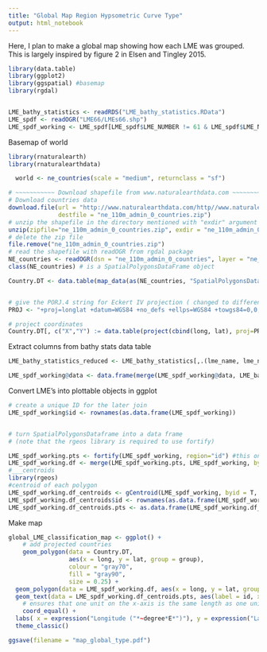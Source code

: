 ```yaml
---
title: "Global Map Region Hypsometric Curve Type"
output: html_notebook
---
```


Here, I plan to make a global map showing how each LME was grouped. This is largely inspired by figure 2 in Elsen and Tingley 2015.

```r
library(data.table)
library(ggplot2)
library(ggspatial) #basemap
library(rgdal)


LME_bathy_statistics <- readRDS("LME_bathy_statistics.RData")
LME_spdf <- readOGR("LME66/LMEs66.shp")
LME_spdf_working <- LME_spdf[LME_spdf$LME_NUMBER != 61 & LME_spdf$LME_NUMBER != 64,]

```

Basemap of world

```r
library(rnaturalearth)
library(rnaturalearthdata)

  world <- ne_countries(scale = "medium", returnclass = "sf")

# ~~~~~~~~~~~ Download shapefile from www.naturalearthdata.com ~~~~~~~~~~~ #
# Download countries data
download.file(url = "http://www.naturalearthdata.com/http//www.naturalearthdata.com/download/110m/cultural/ne_110m_admin_0_countries.zip", 
              destfile = "ne_110m_admin_0_countries.zip")
# unzip the shapefile in the directory mentioned with "exdir" argument
unzip(zipfile="ne_110m_admin_0_countries.zip", exdir = "ne_110m_admin_0_countries")
# delete the zip file
file.remove("ne_110m_admin_0_countries.zip")
# read the shapefile with readOGR from rgdal package
NE_countries <- readOGR(dsn = "ne_110m_admin_0_countries", layer = "ne_110m_admin_0_countries")
class(NE_countries) # is a SpatialPolygonsDataFrame object

Country.DT <- data.table(map_data(as(NE_countries, "SpatialPolygonsDataFrame")))


# give the PORJ.4 string for Eckert IV projection ( changed to different projection, "+proj=eck4 +lon_0=0 +x_0=0 +y_0=0 +ellps=WGS84 +datum=WGS84 +units=m +no_defs" for eckert)
PROJ <- "+proj=longlat +datum=WGS84 +no_defs +ellps=WGS84 +towgs84=0,0,0" 

# project coordinates 
Country.DT[, c("X","Y") := data.table(project(cbind(long, lat), proj=PROJ))]
```

Extract columns from bathy stats data table
```r
LME_bathy_statistics_reduced <- LME_bathy_statistics[,.(lme_name, lme_number, type)][, LME_NUMBER := lme_number][, LME_NAME := lme_name]

LME_spdf_working@data <- data.frame(merge(LME_spdf_working@data, LME_bathy_statistics_reduced, on = c(LME_NUMBER, LME_NAME)))

```
Convert LME's into plottable objects in ggplot
```r
# create a unique ID for the later join
LME_spdf_working$id <- rownames(as.data.frame(LME_spdf_working))


# turn SpatialPolygonsDataframe into a data frame
# (note that the rgeos library is required to use fortify)

LME_spdf_working.pts <- fortify(LME_spdf_working, region="id") #this only has the coordinates
LME_spdf_working.df <- merge(LME_spdf_working.pts, LME_spdf_working, by="id", type='left') # add the attributes back 
#___centroids
library(rgeos)
#centroid of each polygon
LME_spdf_working.df_centroids <- gCentroid(LME_spdf_working, byid = T, id = LME_spdf_working$LME_NUMBER)
LME_spdf_working.df_centroids$id <- rownames(as.data.frame(LME_spdf_working.df_centroids))
LME_spdf_working.df_centroids.pts <- as.data.frame(LME_spdf_working.df_centroids)


```



Make map
```r

global_LME_classification_map <- ggplot() + 
    # add projected countries
    geom_polygon(data = Country.DT, 
                 aes(x = long, y = lat, group = group), 
                 colour = "gray70", 
                 fill = "gray90", 
                 size = 0.25) +
  geom_polygon(data = LME_spdf_working.df, aes(x = long, y = lat, group = group, fill = type)) +
  geom_text(data = LME_spdf_working.df_centroids.pts, aes(label = id, x = x, y = y), size = 1) +
    # ensures that one unit on the x-axis is the same length as one unit on the y-axis
    coord_equal() +
  labs( x = expression("Longitude ("*~degree*E*")"), y = expression("Latitude ("*~degree*N*")")) +
  theme_classic()

ggsave(filename = "map_global_type.pdf")
```

